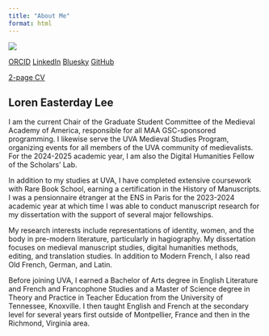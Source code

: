 ```yaml
---
title: "About Me"
format: html
---
```


::: {.grid}

::: {.g-col-4}
![](images/Lee_headshot.jpg){fig-align="left"}

<div class="profile-links">
  <a href="https://orcid.org/0009-0001-2153-9991" target="_blank"><i class="bi bi-person-badge"></i> ORCID</a>
  <a href="https://www.linkedin.com/in/lorenelee/" target="_blank"><i class="bi bi-linkedin"></i> LinkedIn</a>
  <a href="https://bsky.app/profile/loren325.bsky.social" target="_blank"><i class="bi bi-cloud"></i> Bluesky</a>
  <a href="https://github.com/leeloren" target="_blank"><i class="bi bi-github"></i> GitHub</a>
</div>

<a href="Lee_2-page_CV_April_2025.pdf" class="btn btn-primary mt-3" target="_blank">
  <i class="bi bi-file-earmark-text"></i> 2-page CV
</a>
:::

::: {.g-col-8}
## Loren Easterday Lee

I am the current Chair of the Graduate Student Committee of the Medieval Academy of America, responsible for all MAA GSC-sponsored programming. I likewise serve the UVA Medieval Studies Program, organizing events for all members of the UVA community of medievalists. For the 2024-2025 academic year, I am also the Digital Humanities Fellow of the Scholars' Lab.

In addition to my studies at UVA, I have completed extensive coursework with Rare Book School, earning a certification in the History of Manuscripts. I was a pensionnaire étranger at the ENS in Paris for the 2023-2024 academic year at which time I was able to conduct manuscript research for my dissertation with the support of several major fellowships. 

My research interests include representations of identity, women, and the body in pre-modern literature, particularly in hagiography. My dissertation focuses on medieval manuscript studies, digital humanities methods, editing, and translation studies. In addition to Modern French, I also read Old French, German, and Latin.

Before joining UVA, I earned a Bachelor of Arts degree in English Literature and French and Francophone Studies and a Master of Science degree in Theory and Practice in Teacher Education from the University of Tennessee, Knoxville. I then taught English and French at the secondary level for several years first outside of Montpellier, France and then in the Richmond, Virginia area.
:::

:::

